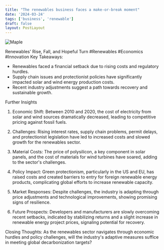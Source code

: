 ```yaml
---
title: "The renewables business faces a make-or-break moment"
date: '2024-03-24'
tags: ['business', 'renewable']
draft: false
layout: PostLayout
---
```


<div className="flex justify-center">
<div className="my-1 w-full px-2 xl:my-1 xl:w-1/2 xl:px-2">
    <img src="https://willpolesa.pythonanywhere.com/static/podcast_thumbnails/thumbnailrecyBuCQP3gvo25nO.jpg" alt="Maple" className="mx-auto h-58 w-auto" />
</div>
</div>

Renewables' Rise, Fall, and Hopeful Turn #Renewables #Economics #Innovation
Key Takeaways:
- Renewables faced a financial setback due to rising costs and regulatory hurdles.
- Supply chain issues and protectionist policies have significantly impacted solar and wind energy production costs.
- Recent industry adjustments suggest a path towards recovery and sustainable growth.

Further Insights
1. Economic Shift:
Between 2010 and 2020, the cost of electricity from solar and wind sources dramatically decreased, leading to competitive pricing against fossil fuels.

2. Challenges:
Rising interest rates, supply chain problems, permit delays, and protectionist legislation have led to increased costs and slowed growth for the renewables sector.

3. Material Costs:
The price of polysilicon, a key component in solar panels, and the cost of materials for wind turbines have soared, adding to the sector's challenges.

4. Policy Impact:
Green protectionism, particularly in the US and EU, has raised costs and created barriers to entry for foreign renewable energy products, complicating global efforts to increase renewable capacity.

5. Market Responses:
Despite challenges, the industry is adapting through price adjustments and technological improvements, showing promising signs of resilience.

6. Future Prospects:
Developers and manufacturers are slowly overcoming recent setbacks, indicated by stabilizing returns and a slight increase in renewable energy project prices, signaling potential for recovery.

Closing Thoughts:
As the renewables sector navigates through economic hurdles and policy challenges, will the industry's adaptive measures suffice in meeting global decarbonization targets?
